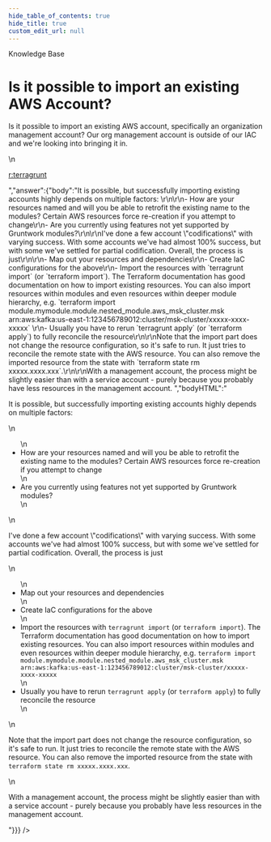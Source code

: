 ```yaml
---
hide_table_of_contents: true
hide_title: true
custom_edit_url: null
---
```



<CenterLayout>
<span class="title">Knowledge Base</span>
<h1>Is it possible to import an existing AWS Account?</h1>
<GitHub json={{"id":"D_kwDOF8slf84APNE6","number":332,"author":{"login":"umm0n"},"title":"Is it possible to import an existing AWS Account?","body":"Is it possible to import an existing AWS account, specifically an organization management account? Our org management account is outside of our IAC and we're looking into bringing it in.\r\n\r\n[r:terragrunt](https://github.com/gruntwork-io/terragrunt)","bodyHTML":"<p dir=\"auto\">Is it possible to import an existing AWS account, specifically an organization management account? Our org management account is outside of our IAC and we're looking into bringing it in.</p>\n<p dir=\"auto\"><a href=\"https://github.com/gruntwork-io/terragrunt\">r:terragrunt</a></p>","answer":{"body":"It is possible, but successfully importing existing accounts highly depends on multiple factors: \r\n\r\n- How are your resources named and will you be able to retrofit the existing name to the modules? Certain AWS resources force re-creation if you attempt to change\r\n- Are you currently using features not yet supported by Gruntwork modules?\r\n\r\nI've done a few account \"codifications\" with varying success. With some accounts we've had almost 100% success, but with some we've settled for partial codification. Overall, the process is just\r\n\r\n- Map out your resources and dependencies\r\n- Create IaC configurations for the above\r\n- Import the resources with `terragrunt import` (or `terraform import`). The Terraform documentation has good documentation on how to import existing resources. You can also import resources within modules and even resources within deeper module hierarchy, e.g. `terraform import module.mymodule.module.nested_module.aws_msk_cluster.msk arn:aws:kafka:us-east-1:123456789012:cluster/msk-cluster/xxxxx-xxxx-xxxxx` \r\n- Usually you have to rerun `terragrunt apply` (or `terraform apply`) to fully reconcile the resource\r\n\r\nNote that the import part does not change the resource configuration, so it's safe to run. It just tries to reconcile the remote state with the AWS resource. You can also remove the imported resource from the state with `terraform state rm xxxxx.xxxx.xxx`.\r\n\r\nWith a management account, the process might be slightly easier than with a service account - purely because you probably have less resources in the management account. ","bodyHTML":"<p dir=\"auto\">It is possible, but successfully importing existing accounts highly depends on multiple factors:</p>\n<ul dir=\"auto\">\n<li>How are your resources named and will you be able to retrofit the existing name to the modules? Certain AWS resources force re-creation if you attempt to change</li>\n<li>Are you currently using features not yet supported by Gruntwork modules?</li>\n</ul>\n<p dir=\"auto\">I've done a few account \"codifications\" with varying success. With some accounts we've had almost 100% success, but with some we've settled for partial codification. Overall, the process is just</p>\n<ul dir=\"auto\">\n<li>Map out your resources and dependencies</li>\n<li>Create IaC configurations for the above</li>\n<li>Import the resources with <code class=\"notranslate\">terragrunt import</code> (or <code class=\"notranslate\">terraform import</code>). The Terraform documentation has good documentation on how to import existing resources. You can also import resources within modules and even resources within deeper module hierarchy, e.g. <code class=\"notranslate\">terraform import module.mymodule.module.nested_module.aws_msk_cluster.msk arn:aws:kafka:us-east-1:123456789012:cluster/msk-cluster/xxxxx-xxxx-xxxxx</code></li>\n<li>Usually you have to rerun <code class=\"notranslate\">terragrunt apply</code> (or <code class=\"notranslate\">terraform apply</code>) to fully reconcile the resource</li>\n</ul>\n<p dir=\"auto\">Note that the import part does not change the resource configuration, so it's safe to run. It just tries to reconcile the remote state with the AWS resource. You can also remove the imported resource from the state with <code class=\"notranslate\">terraform state rm xxxxx.xxxx.xxx</code>.</p>\n<p dir=\"auto\">With a management account, the process might be slightly easier than with a service account - purely because you probably have less resources in the management account.</p>"}}} />

</CenterLayout>
  

<!-- ##DOCS-SOURCER-START
{
  "sourcePlugin": "github-discussions",
  "hash": "59a4dcf23de379e1221c758bf0ae3c27"
}
##DOCS-SOURCER-END -->

